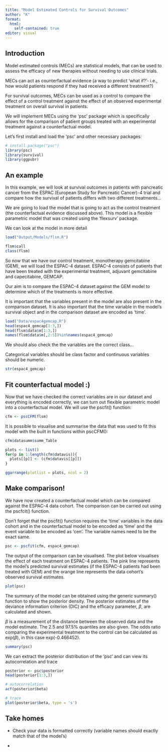 ```yaml
---
title: "Model Estimated Controls for Survival Outcomes"
author: "K"
format: 
  html:
    self-contained: true
editor: visual
---
```


## Introduction

Model estimated controls (MECs) are statistical models, that can be used to assess the efficacy of new therapies without needing to use clinical trials.

MECs can act as counterfactual evidence (a way to predict 'what if?'- i.e., how would patients respond if they had received a different treatment?)

For survival outcomes, MECs can be used as a control to compare the effect of a control treatment against the effect of an observed experimental treatment on overall survival in patients.

We will implement MECs using the 'psc' package which is specifically allows for the comparison of patient groups treated with an experimental treatment against a counterfactual model.

Let's first install and load the 'psc' and other necessary packages:

```r
# install.package("psc")
library(psc)
library(survival)
library(ggpubr)
```

## An example

In this example, we will look at survival outcomes in patients with pancreatic cancer from the ESPAC (European Study for Pancreatic Cancer)-4 trial and compare how the survival of patients differs with two different treatments...

We are going to load the model that is going to act as the control treatment (the counterfactual evidence discussed above). This model is a flexible parametric model that was created using the 'flexsurv' package.

We can look at the model in more detail

```r
load("Output/Models/flsm.R")

flsm$call
class(flsm)
```

So now that we have our control treatment, monotherapy gemcitabine (GEM), we will load the ESPAC-4 dataset. ESPAC-4 consists of patients that have been treated with the experimental treatment, adjuvant gemcitabine and capecitabine, GEMCAP.

Our aim is to compare the ESPAC-4 dataset against the GEM model to determine which of the treatments is more effective.

It is important that the variables present in the model are also present in the comparison dataset. It is also important that the time variable in the model's survival object and in the comparison dataset are encoded as 'time'.

```r

load("Data/espac4gemcap.R")
head(espac4_gemcap[1:3,])
head(flsm$data$m[1:3,])
names(flsm$data$m[,2:5])%in%names(espac4_gemcap)

```

We should also check the the variables are the correct class...

Categorical variables should be class factor and continuous variables should be numeric.

```r
str(espac4_gemcap)
```

## Fit counterfactual model :)

Now that we have checked the correct variables are in our dataset and everything is encoded correctly, we can turn out flexible parametric model into a counterfactual model. We will use the pscfit() function:

```r
cfm <- pscCFM(flsm)

```

It is possible to visualise and summarise the data that was used to fit this model with the built in functions within pscCFM():

```r
cfm$datasumm$summ_Table

plots <- list()
for(p in 1:length(cfm$datavis)){
  plots[[p]] <- (cfm$datavis[[p]])
}

ggarrange(plotlist = plots, ncol = 2)

```

## Make comparison!

We have now created a counterfactual model which can be compared against the ESPAC-4 data cohort. The comparison can be carried out using the pscfcit() function.

Don't forget that the pscfit() function requires the 'time' variables in the data cohort and in the counterfactual model to be encoded as 'time' and the event variable to be encoded as 'cen'. The variable names need to be the exact same.

```r
psc <- pscfit(cfm, espac4_gemcap)
```

The output of the comparison can be visualised. The plot below visualises the effect of each treatment on ESPAC-4 patients. The pink line represents the model's predicted survival estimates (if the ESPAC-4 patients had been treated with GEM) and the orange line represents the data cohort's observed survival estimates.

```r
plot(psc)
```

The summary of the model can be obtained using the generic summary() function to show the posterior density. The posterior estimates of the deviance information criterion (DIC) and the efficacy parameter, $\beta$, are calculated and shown.

$\beta$ is a measurement of the distance between the observed data and the model estimate. The 2.5 and 97.5% quantiles are also given. The odds ratio comparing the experimental treatment to the control can be calculated as exp($\beta$), in this case exp(-0.466452).

```r

summary(psc)
```

We can extract the posterior distribution of the 'psc' and can view its autocorrelation and trace

```r
posterior <- psc$posterior
head(posterior[1:3,])

# autocorrelation
acf(posterior$beta)

# trace
plot(posterior$beta, type = 's')

```

## Take homes

-   Check your data is formatted correctly (variable names should exactly match that of the model's)

-   
